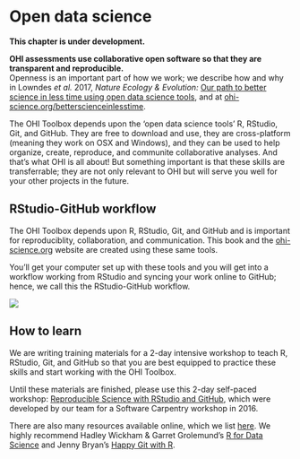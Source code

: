 # Open data science {#data-science}

**This chapter is under development.** 


**OHI assessments use collaborative open software so that they are transparent and reproducible.**  
Openness is an important part of how we work; we describe how and why in Lowndes *et al.* 2017, *Nature Ecology & Evolution:* [Our path to better science in less time using open data science tools](https://www.nature.com/articles/s41559-017-0160), and at [ohi-science.org/betterscienceinlesstime](http://ohi-science.org/betterscienceinlesstime).

The OHI Toolbox depends upon the 'open data science tools' R, RStudio, Git, and GitHub. They are free to download and use, they are cross-platform (meaning they work on OSX and Windows), and they can be used to help organize, create, reproduce, and communite collaborative analyses. And that's what OHI is all about! But something important is that these skills are transferrable; they are not only relevant to OHI but will serve you well for your other projects in the future.
 

## RStudio-GitHub workflow

The OHI Toolbox depends upon R, RStudio, Git, and GitHub and is important for reproduciblity, collaboration, and communication. This book and the [ohi-science.org](http://ohi-science.org) website are created using these same tools. 

You'll get your computer set up with these tools and you will get into a workflow working from RStudio and syncing your work online to GitHub; hence, we call this the RStudio-GitHub workflow. 


![](https://docs.google.com/drawings/d/1eEb8qlCWY5g0v19xMoW-Jc71cNr4GOacsxUK9FR8si4/pub?w=960&h=480)

## How to learn

We are writing training materials for a 2-day intensive workshop to teach R, RStudio, Git, and GitHub so that you are best equipped to practice these skills and start working with the OHI Toolbox.

Until these materials are finished, please use this 2-day self-paced workshop: [Reproducible Science with RStudio and GitHub](http://jules32.github.io/2016-07-12-Oxford/overview/), which were developed by our team for a Software Carpentry workshop in 2016. 

There are also many resources available online, which we list [here](http://ohi-science.org/betterscienceinlesstime/resources_and_community.html). We highly recommend Hadley Wickham & Garret Grolemund's [R for Data Science](http://r4ds.had.co.nz/) and Jenny Bryan's [Happy Git with R](http://happygitwithr.com/).

<!---
http://happygitwithr.com/troubleshooting.html
"Push/Pull buttons greyed out in RStudio"
"I have no idea if my local repo and my remote repo are connected."

## How you work

- commit often (i.e. bundled as tasks you complete)
- use the Git tab to help you check your work -- what files updated, does that make sense?

## How this fits with the OHI workflow

- High-level core v. tailorable (GitHub repo of data and code, you'll operate with an R package ohicore). See our [Best practices publication](https://peerj.com/articles/1503/) for more details (and add images here). 
- prep and full repos

## Developing these skills {#develop-skills}

2-day self-paced workshop: [Reproducible Science with RStudio and GitHub](http://jules32.github.io/2016-07-12-Oxford/overview/). This is a [Software Carpentry](https://software-carpentry.org/) workshop by our team to help you develop skills with the RStudio/GitHub workflow. Also best done with 2 screens so you can more easily follow along on your own computer. 

## Practice by updating your website

To get more comfortable with the RStudio-GitHub workflow, we'll update your website before diving deeper and learning R. This should already be set-up for you.  

Here is an [2-hour tutorial to get you started making free websites with RStudio’s R Markdown](https://jules32.github.io/rmarkdown-website-tutorial/first_observations.html) made by our team. This will let you practice with a non-OHI website. 

TODO julie: modify for OHI websites

When you're ready to update your own website:  

1. Go to github.com/OHI-Science/your-repo-key and double-check you have the `gh-pages` branch (like the one [here](https://jules32.github.io/rmarkdown-website-tutorial/first_observations.html#the-websites-repo)). You don't need to do any 'forking' like you did in the tutorial. Note: we're not going to talk about github 'forking' or 'branches' just yet, because you don't need to know, but see the end of the chapter for more info. 
1. Clone your repository to your local computer. 
1. Do a one-time-only thing to make sure that you have the `gh-pages` branch locally on your computer: Instructions are [here](https://github.com/OHI-Science/ohi-science.github.io/issues/21). You can also navigate here from the [Forum](http://ohi-science.org/resources/forum/).
1. Change things and see what happens! Try some different things in Markdown, save an image, etc. Also, look exactly at what other OHI+ project websites have done to get inspired and also borrow/modify their code!

- http://ohi-science.org/bhi/ <-> https://github.com/OHI-Science/bhi  
- http://ohi-science.org/mhi/ <-> https://github.com/OHI-Science/mhi  
- http://ohi-science.org/ohi-global/ <-> https://github.com/OHI-Science/ohi-global  


### Background on branches: master and gh-pages

#### What you need to know 

super powerful; parallel universe workspace. we'll just be taking advantage of the gh-pages, special branch.

#### Setting up

#### Switching branches

- make sure you've committed and pushed before switching (I compulsively pull each time again, just to be sure)
- if you have scripts open, it may say that they don't exist anymore and would you like to delete them. Say yes. They do exist, just in a different branch

#### Updating content

--->